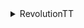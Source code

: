 <details>

<summary>RevolutionTT</summary>

- Anime
- Appz/Misc
- Appz/PC-ISO
- E-Book
- Games/PC-ISO
- Games/PC-Rips
- Games/PS3
- Games/Wii
- Games/XBOX360
- Handheld/NDS
- Handheld/PSP
- Mac
- Movies/BluRay
- Movies/DVDR
- Movies/HDx264
- Movies/Packs
- Movies/SDx264
- Movies/XviD
- Music
- Music/FLAC
- Music/Packs
- MusicVideos
- TV/DVDR
- TV/HDx264
- TV/Packs
- TV/SDx264
- TV/XViD
- XXX
- XXX/0DAY
- XXX/DVDR
- XXX/HD

</details>
